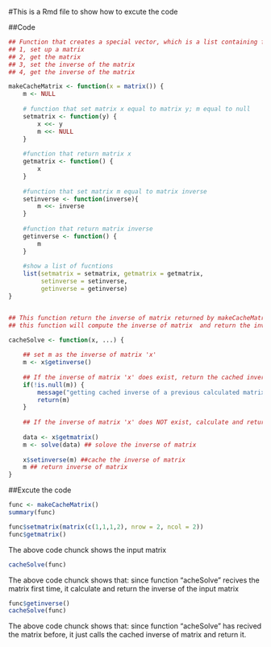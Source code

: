 #This is a Rmd file to show how to excute the code

##Code 

```r
## Function that creates a special vector, which is a list containing four functions: 
## 1, set up a matrix
## 2, get the matrix
## 3, set the inverse of the matrix
## 4, get the inverse of the matrix

makeCacheMatrix <- function(x = matrix()) {
    m <- NULL
    
    # function that set matrix x equal to matrix y; m equal to null
    setmatrix <- function(y) {
        x <<- y
        m <<- NULL
    }
    
    #function that return matrix x
    getmatrix <- function() {
        x
    }
    
    #function that set matrix m equal to matrix inverse
    setinverse <- function(inverse){
        m <<- inverse
    }
    
    #function that return matrix inverse
    getinverse <- function() {
        m
    }
    
    #show a list of fucntions
    list(setmatrix = setmatrix, getmatrix = getmatrix,
         setinverse = setinverse,
         getinverse = getinverse)
}


## This function return the inverse of matrix returned by makeCacheMatrix above; if id does not exist,
## this function will compute the inverse of matrix  and return the inverse of matrix. 

cacheSolve <- function(x, ...) {
    
    ## set m as the inverse of matrix 'x'
    m <- x$getinverse()
    
    ## If the inverse of matrix 'x' does exist, return the cached inverse
    if(!is.null(m)) {
        message("getting cached inverse of a previous calculated matrix")
        return(m)
    }
    
    ## If the inverse of matrix 'x' does NOT exist, calculate and return the inverse of matrix x
    
    data <- x$getmatrix()
    m <- solve(data) ## solove the inverse of matrix
    
    x$setinverse(m) ##cache the inverse of matrix
    m ## return inverse of matrix
}
```

##Excute the code

```r
func <- makeCacheMatrix()
summary(func)

func$setmatrix(matrix(c(1,1,1,2), nrow = 2, ncol = 2))
func$getmatrix()

```
The above code chunck shows the input matrix

```r
cacheSolve(func)
```
The above code chunck shows that: since function "acheSolve" recives the matrix first time, it calculate and return the inverse of the input matrix
```r
func$getinverse()
cacheSolve(func)
```
The above code chunck shows that: since function "acheSolve" has recived the matrix before, it just calls the cached inverse of matrix and return it. 
